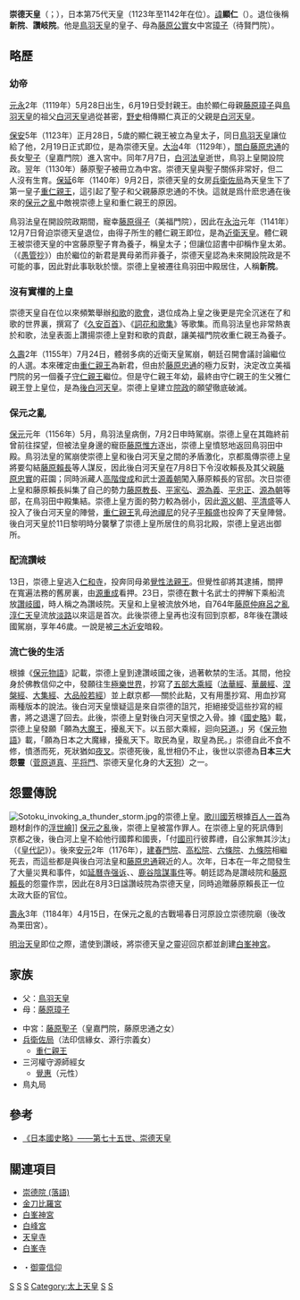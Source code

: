 {{基礎情報 天皇
| 名  =<center>崇德天皇
| 代数=第75
| 画像=[[File:Emperor_Sutoku2.jpg|220px]]
| 説明=《[[天子攝關御影|天子攝關御影]]》中的崇德上皇畫像 
| 在位=1123年1月23日-1142年1月5日（{{age in years and days|1123|1|23|1142|1|5|age=no}}）
| 時代=[[平安時代|平安時代]]
| 年号=[[天治|天治]]<br />[[大治_(日本)|大治]]<br />[[天承|天承]]<br />[[長承|長承]]<br />[[保延|保延]]<br />[[永治_(日本)|永治]]
| 首都=[[京都|京都]]
| 皇居=
| 諱　=顯仁
| 別名=新院<br />讚岐院
| 出生年=([[元永|元永]]二年五月廿八日)<br>1119年7月7日 
| 出生地=   
| 逝世年=([[長寬|長寬]]元年八月廿六日)<br>1164年9月14日(45歲)
| 逝世地=[[讚岐國|讚岐國]]    
| 陵墓=白峯陵
| 前任=[[鳥羽天皇|鳥羽天皇]]
| 繼任=[[近衛天皇|近衛天皇]]
| 皇子  =
| 中宮=[[藤原聖子|藤原聖子]]
| 父親=[[鳥羽天皇|鳥羽天皇]]
| 母親=[[待賢門院|待賢門院]]
|}}
'''崇德天皇'''（{{jpn|j=崇徳天皇|hg=すとくてんのう|rm=Sutoku Tennō}}；{{bd|1119年|7月7日（元永2年5月28日）|1164年|9月14日（長寬2年8月26日）|catIdx=C崇}}），日本第75代天皇（1123年至1142年在位）。[[諱|諱]]'''顯仁'''（{{jpn|j=顕仁|hg=あきひと|rm=Akihito}}）。退位後稱'''新院'''、'''讚岐院'''。他是[[鳥羽天皇|鳥羽天皇]]的皇子、母為[[藤原公實|藤原公實]]女中宮[[藤原璋子|璋子]]（待賢門院）。

==略歷==
===幼帝===
[[元永|元永]]2年（1119年）5月28日出生，6月19日受封親王。由於顯仁母親[[藤原璋子|藤原璋子]]與[[鳥羽天皇|鳥羽天皇]]的祖父[[白河天皇|白河天皇]]過從甚密，[[野史|野史]]相傳顯仁真正的父親是[[白河天皇|白河天皇]]。

[[保安|保安]]5年（1123年）正月28日，5歲的顯仁親王被立為皇太子，同日[[鳥羽天皇|鳥羽天皇]]讓位給了他，2月19日正式即位，是為崇德天皇。[[大治_(日本)|大治]]4年（1129年），[[關白|關白]][[藤原忠通|藤原忠通]]的長女[[藤原聖子|聖子]]（皇嘉門院）進入宮中。同年7月7日，[[白河天皇|白河法皇]]逝世，鳥羽上皇開設院政。翌年（1130年）藤原聖子被冊立為中宮。崇德天皇與聖子關係非常好，但二人沒有生育。[[保延|保延]]6年（1140年）9月2日，崇德天皇的女房[[兵衛佐局|兵衛佐局]]為天皇生下了第一皇子[[重仁親王|重仁親王]]，這引起了聖子和父親藤原忠通的不快。這就是爲什麽忠通在後來的[[保元之亂|保元之亂]]中敵視崇德上皇和重仁親王的原因。

鳥羽法皇在開設院政期間，寵幸[[藤原得子|藤原得子]]（美福門院），因此在[[永治_(日本)|永治]]元年（1141年）12月7日脅迫崇德天皇退位，由得子所生的體仁親王即位，是為[[近衛天皇|近衛天皇]]。體仁親王被崇德天皇的中宮藤原聖子育為養子，稱皇太子；但讓位詔書中卻稱作皇太弟。（《[[愚管抄|愚管抄]]》）由於繼位的新君是異母弟而非養子，崇德天皇認為未來開設院政是不可能的事，因此對此事耿耿於懷。崇德上皇被遷往鳥羽田中殿居住，人稱'''新院'''。

===沒有實權的上皇===
崇德天皇自在位以來頻繁舉辦[[和歌|和歌]]的[[歌會|歌會]]，退位成為上皇之後更是完全沉迷在了和歌的世界裏，撰寫了《[[久安百首|久安百首]]》、《[[詞花和歌集|詞花和歌集]]》等歌集。而鳥羽法皇也非常熱衷於和歌，法皇表面上讚揚崇德上皇對和歌的貢獻，讓美福門院收重仁親王為養子。

[[久壽|久壽]]2年（1155年）7月24日，體弱多病的近衛天皇駕崩，朝廷召開會議討論繼位的人選。本來確定由[[重仁親王|重仁親王]]為新君，但由於[[藤原忠通|藤原忠通]]的極力反對，決定改立美福門院的另一個養子[[二條天皇|守仁親王]]繼位。但是守仁親王年幼，最終由守仁親王的生父雅仁親王登上皇位，是為[[後白河天皇|後白河天皇]]。崇德上皇建立[[院政|院政]]的願望徹底破滅。

===保元之亂===
{{Main|保元之亂}}
[[保元|保元]]元年（1156年）5月，鳥羽法皇病倒，7月2日申時駕崩。崇德上皇在其臨終前曾前往探望，但被法皇身邊的寵臣[[藤原惟方|藤原惟方]]逐出，崇德上皇憤怒地返回鳥羽田中殿。鳥羽法皇的駕崩使崇德上皇和後白河天皇之間的矛盾激化，京都風傳崇德上皇將要勾結[[藤原賴長|藤原賴長]]等人謀反，因此後白河天皇在7月8日下令沒收賴長及其父親[[藤原忠實|藤原忠實]]的莊園；同時派藏人[[高階俊成|高階俊成]]和武士[[源義朝|源義朝]]闖入藤原賴長的官邸。次日崇德上皇和藤原賴長糾集了自己的勢力[[藤原教長|藤原教長]]、[[平家弘|平家弘]]、[[源為義|源為義]]、[[平忠正|平忠正]]、[[源為朝|源為朝]]等部，在鳥羽田中殿集結。崇德上皇方面的勢力較為弱小，因此[[源义朝|源义朝]]、[[平清盛|平清盛]]等人投入了後白河天皇的陣營，[[重仁親王|重仁親王]]乳母[[池禪尼|池禪尼]]的兒子[[平賴盛|平賴盛]]也投奔了天皇陣營。後白河天皇於11日黎明時分襲擊了崇德上皇所居住的鳥羽北殿，崇德上皇逃出御所。

===配流讚岐===
13日，崇德上皇逃入[[仁和寺|仁和寺]]，投奔同母弟[[覺性法親王|覺性法親王]]。但覺性卻將其逮捕，關押在寬遍法務的舊房裏，由[[源重成|源重成]]看押。23日，崇德在數十名武士的押解下乘船流放[[讚岐國|讚岐國]]，時人稱之為讚岐院。天皇和上皇被流放外地，自764年[[藤原仲麻呂之亂|藤原仲麻呂之亂]][[淳仁天皇|淳仁天皇]]流放[[淡路國|淡路]]以來這是首次。此後崇德上皇再也沒有回到京都，8年後在讚岐國駕崩，享年46歲。一說是被[[三木近安|三木近安]]暗殺。
===流亡後的生活===
根據《[[保元物語|保元物語]]》記載，崇德上皇到達讚岐國之後，過著軟禁的生活。其間，他投身於佛教信仰之中，發願往生[[極樂世界|極樂世界]]，抄寫了[[五部大乘經|五部大乘經]]（[[法華經|法華經]]、[[華嚴經|華嚴經]]、[[涅槃經|涅槃經]]、[[大集經|大集經]]、[[大品般若經|大品般若經]]）並上獻京都──關於此點，又有用墨抄寫、用血抄寫兩種版本的說法。後白河天皇懷疑這是來自崇德的詛咒，拒絕接受這些抄寫的經書，將之退還了回去。此後，崇德上皇對後白河天皇恨之入骨。據《[[日本國史略|國史略]]》載，崇德上皇發願「願為[[天狗_(日本)|大魔王]]，擾亂天下。以五部大乘經，迴向[[惡道|惡道]]。」另《[[保元物語|保元物語]]》載，「願為日本之大魔緣，擾亂天下。取民為皇，取皇為民。」崇德自此不食不修，憤懣而死，死狀猶如[[夜叉|夜叉]]。崇德死後，亂世相仍不止，後世以崇德為'''日本三大怨靈'''（[[菅原道真|菅原道真]]、[[平将門|平将門]]、崇德天皇化身的大[[天狗_(日本)|天狗]]）之一。

==怨靈傳說==
[[File:Sotoku_invoking_a_thunder_storm.jpg|thumb]]的崇德上皇。[[歌川國芳|歌川國芳]]根據[[百人一首|百人一首]]為題材創作的[[浮世繪|浮世繪]]]]
[[保元之亂|保元之亂]]後，崇德上皇被當作罪人。在崇德上皇的死訊傳到京都之後，後白河上皇不給他行國葬和國喪，「付[[國司|國司]]行彼葬禮，自公家無其沙汰」（《[[皇代記|皇代記]]》）。後來[[安元|安元]]2年（1176年），[[平滋子|建春門院]]、[[姝子內親王|高松院]]、[[六條天皇|六條院]]、[[藤原呈子|九條院]]相繼死去，而這些都是與後白河法皇和[[藤原忠通|藤原忠通]]親近的人。次年，日本在一年之間發生了大量災異和事件，如[[延曆寺|延曆寺]][[强诉|强诉]]、{{link-ja|安元大火|安元の大火}}、[[鹿谷陰謀事件|鹿谷陰謀事件]]等。朝廷認為是讚岐院和[[藤原賴長|藤原賴長]]的怨靈作祟，因此在8月3日諡讚岐院為崇德天皇，同時追贈藤原賴長正一位太政大臣的官位。

[[壽永|壽永]]3年（1184年）4月15日，在保元之亂的古戰場春日河原設立崇德院廟（後改為栗田宮）。

[[明治天皇|明治天皇]]即位之際，遣使到讚岐，將崇德天皇之靈迎回京都並創建[[白峯神宮|白峯神宮]]。

==家族==
*父：[[鳥羽天皇|鳥羽天皇]]
*母：[[藤原璋子|藤原璋子]]

*中宮：[[藤原聖子|藤原聖子]]（皇嘉門院，藤原忠通之女）
*[[兵衛佐局|兵衛佐局]]（法印信緣女、源行宗義女）
**[[重仁親王|重仁親王]]
*三河權守源師經女
**[[覺惠|覺惠]]（元性）
*鳥丸局

== 參考 ==
* [http://miko.org/~uraki/kuon/furu/text/siryaku/siryaku03-075.htm 《日本國史略》——第七十五世、崇德天皇 ] {{Wayback|url=http://miko.org/~uraki/kuon/furu/text/siryaku/siryaku03-075.htm |date=20200802050858 }}

== 關連項目 ==
{{Commonscat|Emperor Sutoku}}
{{wikiquote}}
* [[崇德院_(落語)|崇德院 (落語)]]
* [[金刀比羅宮|金刀比羅宮]]
* [[白峯神宮|白峯神宮]]
* [[白峰宮|白峰宮]]
* [[天皇寺_(坂出市)|天皇寺]]
* [[白峯寺|白峯寺]]
* {{tsl|ja|怨霊|怨灵}}・[[御靈信仰|御靈信仰]]

{{日本天皇|[[鳥羽天皇|鳥羽天皇]]|[[近衛天皇|近衛天皇]]}}
{{日本歷代天皇}}
{{百人一首}}

{{Authority control}}
[[Category:1119年出生|S]]
[[Category:1164年逝世|S]]
[[Category:平安時代天皇|S]]
[[Category:太上天皇|Category:太上天皇]]
[[Category:百人一首歌人|S]]
[[Category:日本人物神|S]]